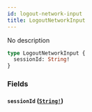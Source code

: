 ```yaml
---
id: logout-network-input
title: LogoutNetworkInput
---
```


No description

```graphql
type LogoutNetworkInput {
  sessionId: String!
}
```

### Fields

#### `sessionId` ([`String!`](/docs/graphql/scalars/string))
